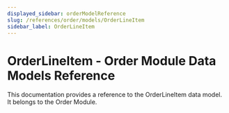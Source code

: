 ```yaml
---
displayed_sidebar: orderModelReference
slug: /references/order/models/OrderLineItem
sidebar_label: OrderLineItem
---
```



# OrderLineItem - Order Module Data Models Reference

This documentation provides a reference to the OrderLineItem data model. It belongs to the Order Module.

<SourceCodeLink link="https://github.com/medusajs/medusa/blob/a503bbe5963f95710f599c466dfb2c3956914e06/packages/modules/order/src/models/line-item.ts#L75" />
